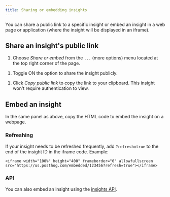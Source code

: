 ```yaml
---
title: Sharing or embedding insights
---
```


You can share a public link to a specific insight or embed an insight in a web page or application (where the insight will be displayed in an iframe).

## Share an insight's public link

1. Choose _Share or embed_ from the `...` (more options) menu located at the top right corner of the page.

<ProductScreenshot
    imageLight = {shareOrEmbedLight} 
    imageDark = {shareOrEmbedDark}
    classes="rounded"
    alt="Sharing an insight via the PostHog app"
/>

1. Toggle ON the option to share the insight publicly.

<ProductScreenshot
    imageLight = {sharePubliclyLight} 
    imageDark = {sharePubliclyDark}
    classes="rounded"
    alt="Share PostHog insight publicly"
/>


1. Click _Copy public link_ to copy the link to your clipboard. This insight won't require authentication to view.

<ProductScreenshot
    imageLight = {embedInsightLight} 
    imageDark = {embedInsightDark}
    classes="rounded"
    alt="Sharing an insight via the PostHog app"
/>

## Embed an insight

In the same panel as above, copy the HTML code to embed the insight on a webpage.

### Refreshing

If your insight needs to be refreshed frequently, add `?refresh=true` to the end of the insight ID in the iframe code. Example:

```
<iframe width="100%" height="400" frameborder="0" allowfullscreen src="https://us.posthog.com/embedded/123456?refresh=true"></iframe>
```

### API

You can also embed an insight using the [insights API](/docs/api/insights).
